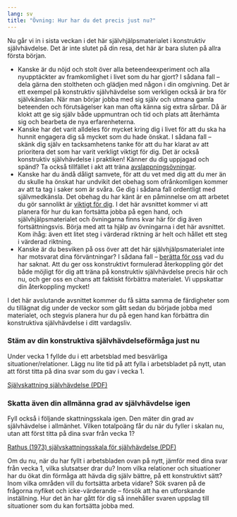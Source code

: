 ```yaml
---
lang: sv
title: "Övning: Hur har du det precis just nu?"
---
```


\label{sec-maintenance}
 
Nu går vi in i sista veckan i det här självhjälpsmaterialet i
konstruktiv självhävdelse. Det är inte slutet på din resa, det här
är bara sluten på allra första början.

-   Kanske är du nöjd och stolt över alla beteendeexperiment och
    alla nyupptäckter av framkomlighet i livet som du har gjort? I
    sådana fall -- dela gärna den stoltheten och glädjen med någon i
    din omgivning. Det är ett exempel på konstruktiv självhävdelse
    som verkligen också är bra för självkänslan. När man börjar
    jobba med sig själv och utmana gamla beteenden och förutsägelser
    kan man ofta känna sig extra sårbar. Då är klokt att ge sig
    själv både uppmuntran och tid och plats att återhämta sig och
    bearbeta de nya erfarenheterna. 
-   Kanske har det varit alldeles för mycket kring dig i livet för
    att du ska ha hunnit engagera dig så mycket som du hade önskat.
    I sådana fall -- skänk dig själv en tacksamhetens tanke för att
    du har klarat av att prioritera det som har varit verkligt
    viktigt för dig. Det är också konstruktiv självhävdelse i
    praktiken! Känner du dig uppjagad och spänd? Ta också tillfället i
    akt att träna [avslappningsövningar](5-0.qmd)\xpageref{sec-relaxation}.
-   Kanske har du ändå dåligt samvete, för att du vet med dig att du
    mer än du skulle ha önskat har undvikit det obehag som
    ofrånkomligen kommer av att ta tag i saker som är svåra. Ge dig
    i sådana fall ordentligt med självmedkänsla. Det obehag du har
    känt är en påminnelse om att arbetet du gör sannolikt är [viktigt för
    dig](3-2.qmd)\xpageref{sec-active}.
    I det här avsnittet kommer vi att planera för hur du kan fortsätta
    jobba på egen hand, och självhjälpsmaterialet och övningarna finns kvar här
    för dig även fortsättningsvis. Börja med att ta hjälp av
    övningarna i det här avsnittet. Kom ihåg: även ett litet steg i
    värderad riktning är helt och hållet ett steg i värderad riktning. 
-   Kanske är du besviken på oss över att det här självhjälpsmaterialet inte
    har motsvarat dina förväntningar? I sådana fall -- [berätta för
    oss](0-3.qmd) vad du har saknat. Att du ger oss konstruktivt
    formulerad återkoppling gör det både möjligt för dig att träna
    på konstruktiv självhävdelse precis här och nu, och ger oss en
    chans att faktiskt förbättra materialet.
    Vi uppskattar din återkoppling mycket!

I det här avslutande avsnittet kommer du få sätta samma de färdigheter som
du tillägnat dig under de veckor som gått sedan du började jobba med materialet, och stegvis planera hur du på
egen hand kan förbättra din konstruktiva självhävdelse i ditt
vardagsliv.

### Stäm av din konstruktiva självhävdelseförmåga just nu

Under vecka 1 fyllde du i ett arbetsblad med besvärliga
situationer/relationer. Lägg nu lite tid på att fylla i arbetsbladet på nytt, utan att först titta på dina svar som du gav i vecka 1.

::: {.content-visible when-format="html"}
[Självskattning självhävdelse (PDF)](forms/100respekt-skattning-situation-relation.pdf)
:::
\xqrform{Självskattning självhävdelse (PDF)}{forms/100respekt-skattning-situation-relation.pdf}

### Skatta även din allmänna grad av självhävdelse igen

Fyll också i följande skattningsskala igen. Den mäter din grad av självhävdelse i allmänhet. Vilken totalpoäng får du när du fyller i skalan nu, utan att först titta på dina svar från vecka 1?

::: {.content-visible when-format="html"}
[Rathus (1973) självskattningsskala för
självhävdelse (PDF)](forms/100respekt-Rathus-svenska.pdf)
:::
\xqrform{Rathus (1973) självskattningsskala för
självhävdelse (PDF)}{forms/100respekt-Rathus-svenska.pdf}

Om du nu, när du har fyllt i arbetsbladen ovan på nytt, jämför med dina svar från vecka 1, vilka slutsatser drar du? Inom vilka relationer och situationer har du ökat din förmåga att hävda dig själv bättre, på ett konstruktivt sätt? Inom vilka områden vill du fortsätta arbeta vidare? Sök svaren på de frågorna nyfiket och icke-värderande -- försök att ha en utforskande inställning. Hur det än har gått för dig så innehåller svaren uppslag till situationer som du kan fortsätta jobba med.